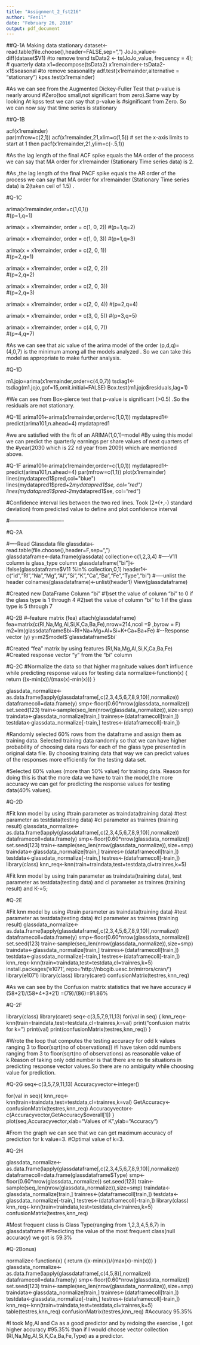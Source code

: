 ```yaml
---
title: "Assignment_2_fst216"
author: "Fenil"
date: "February 26, 2016"
output: pdf_document
---
```


##Q-1A  Making data stationary
dataset<-read.table(file.choose(),header=FALSE,sep=",")
JoJo_value<-diff(dataset$V1)   #to remove trend
tsData2 <- ts(JoJo_value, frequency = 4); # quarterly data
x1=decompose(tsData2)
x1remainder<-tsData2-x1$seasonal   #to remove seasonality
adf.test(x1remainder,alternative = "stationary")
kpss.test(x1remainder)


#As we can see from the Augmented Dickey-Fuller Test that p-value is nearly around
#Zero(too small,not significant from zero).Same way by looking At kpss test we can say that p-value is #significant from Zero. So we can now say that time series is stationary


##Q-1B

acf(x1remainder)  
par(mfrow=c(2,1))
acf(x1remainder,21,xlim=c(1,5))   # set the x-axis limits to start at 1 then
pacf(x1remainder,21,ylim=c(-.5,1))

#As the lag length of the final ACF spike equals the MA order of the process we can say that MA order for x1remainder (Stationary Time series data) is 2.


#As ,the lag length of the final PACF spike equals the AR order of the process we can say that MA order for x1remainder (Stationary Time series data) is 2(taken ceil of 1.5) .


#Q-1C

arima(x1remainder,order=c(1,0,1))    
#(p=1,q=1)

arima(x = x1remainder, order = c(1, 0, 2)) 
#(p=1,q=2)

arima(x = x1remainder, order = c(1, 0, 3)) 
#(p=1,q=3)


arima(x = x1remainder, order = c(2, 0, 1))  
#(p=2,q=1)


arima(x = x1remainder, order = c(2, 0, 2))  
#(p=2,q=2)

arima(x = x1remainder, order = c(2, 0, 3))  
#(p=2,q=3)

arima(x = x1remainder, order = c(2, 0, 4))
#(p=2,q=4)

arima(x = x1remainder, order = c(3, 0, 5))
#(p=3,q=5)

arima(x = x1remainder, order = c(4, 0, 7))  
#(p=4,q=7)


#As we can see that aic value of the arima model of the order (p,d,q)=(4,0,7) is the minimum among all the models analyzed . So we can take this model as appropriate to make further analysis.


#Q-1D

m1.jojo=arima(x1remainder,order=c(4,0,7))
tsdiag1<-tsdiag(m1.jojo,gof=15,omit.initial=FALSE)
Box.test(m1.jojo$residuals,lag=1)

#We can see from Box-pierce test that p-value is significant (>0.5) .So the residuals are not stationary.

#Q-1E
arima101<-arima(x1remainder,order=c(1,0,1))
mydatapred1<-predict(arima101,n.ahead=4)
mydatapred1

#we are satisfied with the fit of an ARIMA(1,0,1)–model 
#By using this model we can predict the quarterly earnings per share values of next quarters of the #year(2030 which is 22 nd year from 2009) which are mentioned above.


#Q-1F
arima101<-arima(x1remainder,order=c(1,0,1))
mydatapred1<-predict(arima101,n.ahead=4)
par(mfrow=c(1,1))
plot(x1remainder)
lines(mydatapred1$pred,col="blue")
lines(mydatapred1$pred+2*mydatapred1$se, col="red")
lines(mydatapred1$pred-2*mydatapred1$se, col="red")

#Confidence interval lies between the two red lines. Took (2*(+,-) standard deviation) from predicted value to define and plot confidence interval


#-------------------------------

#Q-2A

#----Read Glassdata file
glassdata<-read.table(file.choose(),header=F,sep=",")        
glassdataframe<-data.frame(glassdata)
collection<-c(1,2,3,4)
#----V11 column is glass_type column
glassdataframe["bi"]<-ifelse(glassdataframe$V11 %in% collection,0,1)
header1<-c("id","RI","Na","Mg","Al","Si","K","Ca","Ba","Fe","Type","bi")
#----unlist the header
colnames(glassdataframe)<-unlist(header1)
View(glassdataframe)

#Created new DataFrame Column “bi” 
#1)set the value of column “bi” to 0 if the glass type is 1 through 4
#2)set the value of column “bi” to 1 if the glass type is 5 through 7


#Q-2B
#--feature matrix (fea)
attach(glassdataframe)
fea=matrix(c(RI,Na,Mg,Al,Si,K,Ca,Ba,Fe),nrow=214,ncol =9 ,byrow = F)
m2=lm(glassdataframe$bi~RI+Na+Mg+Al+Si+K+Ca+Ba+Fe)
#--Response vector (y)
y=m2$model$`glassdataframe$bi`

#Created “fea” matrix by using features (RI,Na,Mg,Al,Si,K,Ca,Ba,Fe)
#Created response vector “y” from the “bi” column


#Q-2C
#Normalize the data so that higher magnitude values don’t influence while predicting response values for testing data
normalize<-function(x) 
 {
 return ((x-min(x))/(max(x)-min(x)))
 }

glassdata_normalize<-as.data.frame(lapply(glassdataframe[,c(2,3,4,5,6,7,8,9,10)],normalize))
dataframecoll=data.frame(y) 
smp<-floor(0.60*nrow(glassdata_normalize))
set.seed(123)
train<-sample(seq_len(nrow(glassdata_normalize)),size=smp)
traindata<-glassdata_normalize[train,]
trainres<-(dataframecoll[train,])
testdata<-glassdata_normalize[-train,]
testres<-(dataframecoll[-train,])


#Randomly selected  60% rows from the dataframe  and assign them as training data. Selected training data randomly so that we can have  higher probability of choosing data rows for each of the glass type presented in original data file. By choosing training data that way we can predict values of the responses more efficiently for the testing data set.

#Selected 60% values (more than 50% value) for training data. Reason for doing this is that the more data we have to train the model,the more accuracy we can get for predicting the response values for testing data(40% values).

#Q-2D

#Fit  knn model by using
#train parameter as traindata(training data)
#test  parameter as testdata(testing data)
#cl  parameter as trainres (training result)
glassdata_normalize<-as.data.frame(lapply(glassdataframe[,c(2,3,4,5,6,7,8,9,10)],normalize))
dataframecoll=data.frame(y) 
smp<-floor(0.60*nrow(glassdata_normalize))
set.seed(123)
train<-sample(seq_len(nrow(glassdata_normalize)),size=smp)
traindata<-glassdata_normalize[train,]
trainres<-(dataframecoll[train,])
testdata<-glassdata_normalize[-train,]
testres<-(dataframecoll[-train,])
library(class)
knn_req<-knn(train=traindata,test=testdata,cl=trainres,k=5)

#Fit  knn model by using train parameter as traindata(training data), test  parameter as testdata(testing data) and         cl  parameter as trainres (training result) and K-=5;


#Q-2E

#Fit  knn model by using
#train parameter as traindata(training data)
#test  parameter as testdata(testing data)
#cl  parameter as trainres (training result)
glassdata_normalize<-as.data.frame(lapply(glassdataframe[,c(2,3,4,5,6,7,8,9,10)],normalize))
dataframecoll=data.frame(y) 
smp<-floor(0.60*nrow(glassdata_normalize))
set.seed(123)
train<-sample(seq_len(nrow(glassdata_normalize)),size=smp)
traindata<-glassdata_normalize[train,]
trainres<-(dataframecoll[train,])
testdata<-glassdata_normalize[-train,]
testres<-(dataframecoll[-train,])
knn_req<-knn(train=traindata,test=testdata,cl=trainres,k=5)	
install.packages('e1071', repo='http://nbcgib.uesc.br/mirrors/cran/')
library(e1071)
library(class)
library(caret)
confusionMatrix(testres,knn_req)


#As we can see by the Confusion matrix statistics that  we have accuracy 
#(58+21)/(58+4+3+21) =(79)/(86)=91.86%


#Q-2F

 library(class)
 library(caret)
seq<-c(3,5,7,9,11,13)
for(val in seq)
{
 knn_req<-knn(train=traindata,test=testdata,cl=trainres,k=val)
 print("confusion matrix for k=")
 print(val)
 print(confusionMatrix(testres,knn_req))
 }


#Wrote the loop that computes the testing accuracy for odd k values ranging 3 to floor(sqrt(no of observations))
#I have taken  odd numbers ranging from 3 to floor(sqrt(no of observations) as reasonable value of k.Reason of taking only odd number is that there are no tie situations  in predicting response vector values.So there are no ambiguity while choosing value for prediction.


#Q-2G
seq<-c(3,5,7,9,11,13)
Accuracyvector<-integer()

for(val in seq){
knn_req<-knn(train=traindata,test=testdata,cl=trainres,k=val)
 GetAccuracy<-confusionMatrix(testres,knn_req)
 Accuracyvector<-c(Accuracyvector,GetAccuracy$overall[1])
 }
plot(seq,Accuracyvector,xlab="Values of K",ylab="Accuracy")


#From the graph we can see that we can get maximum accuracy of prediction for k value=3.
#Optimal value of k=3.

#Q-2H

glassdata_normalize<-as.data.frame(lapply(glassdataframe[,c(2,3,4,5,6,7,8,9,10)],normalize))
dataframecoll=data.frame(glassdataframe$Type) 
smp<-floor(0.60*nrow(glassdata_normalize))
set.seed(123)
train<-sample(seq_len(nrow(glassdata_normalize)),size=smp)
traindata<-glassdata_normalize[train,]
trainres<-(dataframecoll[train,])
testdata<-glassdata_normalize[-train,]
testres<-(dataframecoll[-train,])
library(class)
knn_req<-knn(train=traindata,test=testdata,cl=trainres,k=5)
confusionMatrix(testres,knn_req)
 
#Most frequent class is Glass Type(ranging from 1,2,3,4,5,6,7) in glassdataframe
#Predicting the value of the most frequent class(null accuracy) we got is 59.3%

#Q-2Bonus)

normalize<-function(x) {
 return ((x-min(x))/(max(x)-min(x)))
 }
glassdata_normalize<-as.data.frame(lapply(glassdataframe[,c(4,5,8)],normalize))
dataframecoll=data.frame(y)
smp<-floor(0.60*nrow(glassdata_normalize))
set.seed(123)
train<-sample(seq_len(nrow(glassdata_normalize)),size=smp)
traindata<-glassdata_normalize[train,]
trainres<-(dataframecoll[train,])
testdata<-glassdata_normalize[-train,]
testres<-(dataframecoll[-train,])
knn_req<-knn(train=traindata,test=testdata,cl=trainres,k=5)
table(testres,knn_req)
confusionMatrix(testres,knn_req)  #Accuracy 95.35%


#I took Mg,Al and Ca as a good predictor and by redoing the exercise , I got higher accuracy
#95.35%  than if I would choose vector collection (RI,Na,Mg,Al,Si,K,Ca,Ba,Fe,Type) as a predictor.








